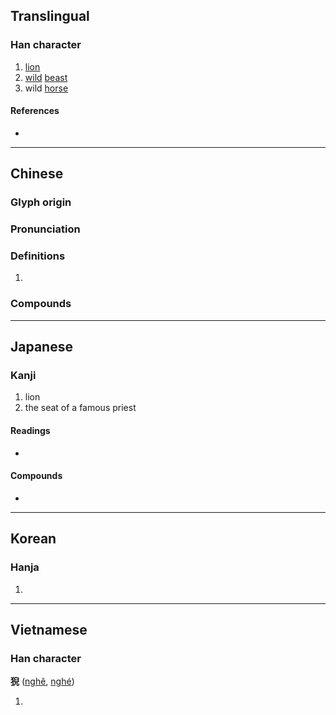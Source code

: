 {{character info}}
==Translingual==

===Han character===
{{Han char|rn=94|rad=犬|as=08|sn=11|four=47217|canj=KHHXU|ids=⿰犭兒}}

# [[lion]]
# [[wild]] [[beast]]
# wild [[horse]]

====References====
* {{Han ref|kx=0712.210|dkj=20468|dj=1124.230|hdz=21353.120|uh=730A|ud=29450|bh=D665|bd=54885}}

----

==Chinese==
{{zh-forms}}

===Glyph origin===
{{Han etym}}
{{Han compound|犬|兒|c1=s|c2=p|t1=dog|ls=psc}}

===Pronunciation===
{{zh-pron
|m=ní
|c=ngai4
|mc=y
|oc=y
|cat=
}}

===Definitions===
{{zh-hanzi}}

# {{zh-used|狻猊||唐猊}}

===Compounds===
{{zh-der|唐猊|唐猊鎧甲|怒猊抉石|怒猊渴驥|狻猊|猊座|金猊}}

----

==Japanese==

===Kanji===
{{ja-kanji|grade=uc|rs=犬08}}

# lion
# the seat of a famous priest

====Readings====
* {{ja-readings|on=[[げい]] (gei)}}

====Compounds====
* {{ja-r|猊下|げいか}}

----

==Korean==

===Hanja===
{{ko-hanja|hangeul=예|eumhun=|rv=ye|mr=ye|y=yey}}

# {{rfdef|ko|sort=犬08}}

----

==Vietnamese==

===Han character===
'''猊''' ([[nghê]], [[nghé]])

# {{rfdef|vi}}

{{cln|vi|Han tu}}